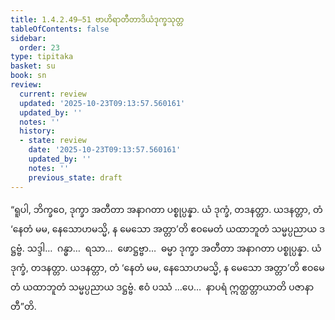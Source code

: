 ```yaml
---
title: 1.4.2.49–51 ဗာဟိရာတီတာဒိယံဒုက္ခသုတ္တ
tableOfContents: false
sidebar:
  order: 23
type: tipitaka
basket: su
book: sn
review:
  current: review
  updated: '2025-10-23T09:13:57.560161'
  updated_by: ''
  notes: ''
  history:
  - state: review
    date: '2025-10-23T09:13:57.560161'
    updated_by: ''
    notes: ''
    previous_state: draft
---
```



<ReviewStatus review={frontmatter.review} showDetails={true} />

<HypothesisAnnotation frontmatter={frontmatter} />

<DynamicBreadcrumb />

<Division number="216–218" book="sn" e="ch" v="18" p="310">

<Paragraph number="912" book="sn">
“ရူပါ, ဘိက္ခဝေ, ဒုက္ခာ အတီတာ အနာဂတာ ပစ္စုပ္ပန္နာ. ယံ ဒုက္ခံ, တဒနတ္တာ. ယဒနတ္တာ, တံ ‘နေတံ မမ, နေသောဟမသ္မိ, န မေသော အတ္တာ’တိ ဧဝမေတံ ယထာဘူတံ သမ္မပ္ပညာယ ဒဋ္ဌဗ္ဗံ. သဒ္ဒါ…  ဂန္ဓာ…  ရသာ…  ဖောဋ္ဌဗ္ဗာ…  ဓမ္မာ ဒုက္ခာ အတီတာ အနာဂတာ ပစ္စုပ္ပန္နာ. ယံ ဒုက္ခံ, တဒနတ္တာ. ယဒနတ္တာ, တံ ‘နေတံ မမ, နေသောဟမသ္မိ, န မေသော အတ္တာ’တိ ဧဝမေတံ ယထာဘူတံ သမ္မပ္ပညာယ ဒဋ္ဌဗ္ဗံ. ဧဝံ ပဿံ …ပေ…  နာပရံ ဣတ္ထတ္တာယာတိ ပဇာနာတီ”တိ.
</Paragraph>
</Division>